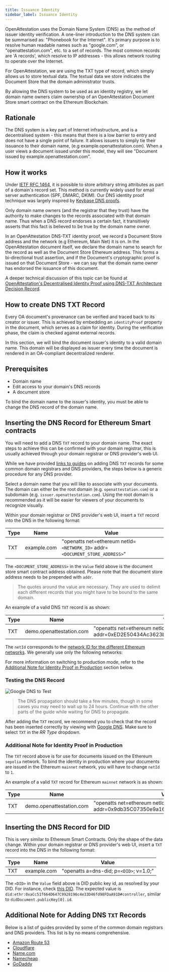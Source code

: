 ```yaml
---
title: Issuance Identity
sidebar_label: Issuance Identity
---
```


OpenAttestation uses the Domain Name System (DNS) as the method of issuer identity verification. A one-liner introduction to the DNS system can be summarised as: "Phonebook for the Internet". It's primary purpose is to resolve human readable names such as "google.com", or "openattestation.com", etc. to a set of records. The most common records are 'A records', which resolve to IP addresses - this allows network routing to operate over the Internet.

For OpenAttestation, we are using the TXT type of record, which simply allows us to store textual data. The textual data we store indicates the Document Store that the domain administrator trusts.

By allowing the DNS system to be used as an identity registry, we let domain name owners claim ownership of an OpenAttestation Document Store smart contract on the Ethereum Blockchain.

## Rationale

The DNS system is a key part of Internet infrastructure, and is a decentralised system - this means that there is a low barrier to entry and does not have a single point of failure. It allows issuers to simply tie their issuance to their domain name, (e.g example.openattestation.com). When a user views a document issued under this model, they will see "Document issued by example.openattestation.com".

## How it works

Under [IETF RFC 1464](https://tools.ietf.org/html/rfc1464), it is possible to store arbitrary string attributes as part of a domain's record set. This method is currently widely used for email server authentication (SPF, DMARC, DKIM). Our DNS identity proof technique was largely inspired by [Keybase DNS proofs](https://github.com/keybase/keybase-issues/issues/367).

Only domain name owners (and the registrar that they trust) have the authority to make changes to the records associated with that domain name. Thus when a DNS record endorses a certain fact, it transitively asserts that this fact is believed to be true by the domain name owner.

In an OpenAttestation DNS-TXT identity proof, we record a Document Store address and the network (e.g Ethereum, Main Net) it is on. In the OpenAttestation document itself, we declare the domain name to search for the record as well as the Document Store Ethereum address. This forms a bi-directional trust assertion, and if the Document's cryptographic proof is issued on that Document Store - we can say that the domain name owner has endorsed the issuance of this document.

A deeper technical discussion of this topic can be found at [OpenAttestation's Decentralised Identity Proof using DNS-TXT Architecture Decision Record](https://github.com/Open-Attestation/adr/blob/master/decentralized_identity_proof_DNS-TXT.md).

## How to create DNS TXT Record

Every OA document's provenance can be verified and traced back to its creator or issuer. This is achieved by embedding an `identityProof` property in the document, which serves as a claim for identity. During the verification phase, the claim is checked against external records.

In this section, we will bind the document issuer's identity to a valid domain name. This domain will be displayed as issuer every time the document is rendered in an OA-compliant decentralized renderer.

## Prerequisites

- Domain name
- Edit access to your domain's DNS records
- A document store

To bind the domain name to the issuer's identity, you must be able to change the DNS record of the domain name.

## Inserting the DNS Record for Ethereum Smart contracts

You will need to add a DNS `TXT` record to your domain name. The exact steps to achieve this can be confirmed with your domain registrar, this is usually achieved through your domain registrar or DNS provider's web UI.

While we have provided [links to guides](#additional-note-for-adding-dns-txt-records) on adding DNS `TXT` records for some common domain registrars and DNS providers, the steps below is a generic procedure for any DNS provider.

Select a domain name that you will like to associate with your documents. The domain can either be the root domain (e.g. `openattestation.com`) or a subdomain (e.g. `issuer.openattestation.com`). Using the root domain is recommended as it will be easier for viewers of your documents to recognize visually.

Within your domain registrar or DNS provider's web UI, insert a `TXT` record into the DNS in the following format:

| Type | Name        | Value                                                           |
| ---- | ----------- | --------------------------------------------------------------- |
| TXT  | example.com | "openatts net=ethereum netId=`<NETWORK_ID>` addr=`<DOCUMENT_STORE_ADDRESS>`" |

The `<DOCUMENT_STORE_ADDRESS>` in the `Value` field above is the document store smart contract address obtained. Please note that the document store address needs to be prepended with `addr`.

> The quotes around the value are necessary. They are used to delimit each different records that you might have to be bound to the same domain.

An example of a valid DNS `TXT` record is as shown:

| Type | Name                     | Value                                                                           |
| ---- | ------------------------ | ------------------------------------------------------------------------------- |
| TXT  | demo.openattestation.com | "openatts net=ethereum netId=11155111 addr=0xED2E50434Ac3623bAD763a35213DAD79b43208E4" |

The `netId` corresponds to the [network ID for the different Ethereum networks](https://chainid.network/). We generally use only the following networks:

<!-- Reusing the Network Table here -->

<SupportedNetworks />

For more information on switching to production mode, refer to the [Additional Note for Identity Proof in Production](#additional-note-for-identity-proof-in-production) section below.

### Testing the DNS Record

![Google DNS to Test](/docs/developer-section/quickstart/configuring-dns/google-dns.png)

> The DNS propagation should take a few minutes, though in some cases you may need to wait up to 24 hours. Continue with the other parts of the guide while waiting for DNS to propagate.

After adding the `TXT` record, we recommend you to check that the record has been inserted correctly by viewing with [Google DNS](https://dns.google.com/). Make sure to select `TXT` in the _RR Type_ dropdown.

### Additional Note for Identity Proof in Production

The `TXT` record above is for use for documents issued on the Ethereum `sepolia` network. To bind the identity in production where your documents are issued in the Ethereum `mainnet` network, you will have to change `netId` to `1`.

An example of a valid `TXT` record for Ethereum `mainnet` network is as shown:

| Type | Name                     | Value                                                                           |
| ---- | ------------------------ | ------------------------------------------------------------------------------- |
| TXT  | demo.openattestation.com | "openatts net=ethereum netId=1 addr=0x9db35C07350e9a16C828dAda37fd9c2923c75812" |

## Inserting the DNS Record for DID

This is very similar to Ethereum Smart Contracts. Only the shape of the data change.
Within your domain registrar or DNS provider's web UI, insert a `TXT` record into the DNS in the following format:

| Type | Name        | Value                                   |
| ---- | ----------- | --------------------------------------- |
| TXT  | example.com | "openatts a=dns-did; p=`<DID>`; v=1.0;" |

The `<DID>` in the `Value` field above is DID public key id, as resolved by your DID. For instance, check [this DID](https://dev.uniresolver.io/1.0/identifiers/did:ethr:0xaCc51f664D647C9928196c4e33D46fd98FDaA91D). The expected value is `did:ethr:0xaCc51f664D647C9928196c4e33D46fd98FDaA91D#controller`, similar to `didDocument.publicKey[0].id`.

## Additional Note for Adding DNS `TXT` Records

Below is a list of guides provided by some of the common domain registrars and DNS providers. This list is by no means comprehensive.

- [Amazon Route 53](https://docs.aws.amazon.com/ses/latest/DeveloperGuide/dns-txt-records.html)
- [Cloudflare](https://support.cloudflare.com/hc/en-us/articles/360019093151-Managing-DNS-records-in-Cloudflare)
- [Name.com](https://www.name.com/support/articles/115004972547-Adding-a-TXT-Record)
- [Namecheap](https://www.namecheap.com/support/knowledgebase/article.aspx/317/2237/how-do-i-add-txtspfdkimdmarc-records-for-my-domain)
- [GoDaddy](https://sg.godaddy.com/help/add-a-txt-record-19232)
